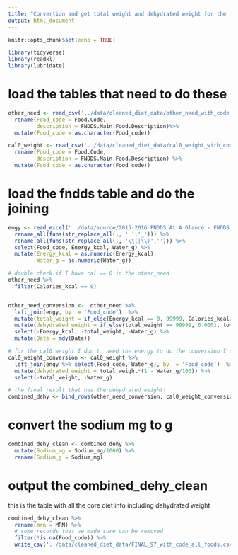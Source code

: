 ```yaml
---
title: "Convertion and get total weight and dehydrated weight for the foods"
output: html_document
---
```


```r
knitr::opts_chunk$set(echo = TRUE)
```

```r
library(tidyverse)
library(readxl)
library(lubridate)
```

# load the tables that need to do these

```r
other_need <- read_csv('../data/cleaned_diet_data/other_need_with_code.csv') %>% 
  rename(Food_code = Food.Code,
         description = FNDDS.Main.Food.Description)%>% 
  mutate(Food_code = as.character(Food_code))

cal0_weight <- read_csv('../data/cleaned_diet_data/cal0_weight_with_code.csv') %>% 
  rename(Food_code = Food.Code,
         description = FNDDS.Main.Food.Description) %>% 
  mutate(Food_code = as.character(Food_code))
```

# load the fndds table and do the joining

```r
engy <- read_excel('../data/source/2015-2016 FNDDS At A Glance - FNDDS Nutrient Values.xlsx', skip = 1, col_types  = 'text') %>% 
  rename_all(funs(str_replace_all(., ' ','_'))) %>% 
  rename_all(funs(str_replace_all(., '\\(|\\)',''))) %>% 
  select(Food_code, Energy_kcal, Water_g) %>% 
  mutate(Energy_kcal = as.numeric(Energy_kcal),
         Water_g = as.numeric(Water_g))
```

```r
# double check if I have cal == 0 in the other_need
other_need %>% 
  filter(Calories_kcal == 0)


other_need_conversion <-  other_need %>% 
  left_join(engy, by  = 'Food_code')  %>% 
  mutate(total_weight = if_else(Energy_kcal == 0, 99999, Calories_kcal/Energy_kcal*100)) %>% 
  mutate(dehydrated_weight = if_else(total_weight == 99999, 0.0001, total_weight*(1 - Water_g/100))) %>% 
  select(-Energy_kcal, -total_weight, -Water_g) %>% 
  mutate(Date = mdy(Date))
```

```r
# for the cal0 weight I don't  need the energy to do the conversion I can just minus the water portion
cal0_weight_conversion <- cal0_weight %>% 
  left_join(engy %>% select(Food_code, Water_g), by  = 'Food_code')  %>% 
  mutate(dehydrated_weight = total_weight*(1 - Water_g/100)) %>% 
  select(-total_weight, -Water_g)
```

```r
# the final result that has the dehydrated weight!
combined_dehy <- bind_rows(other_need_conversion, cal0_weight_conversion)   
```

# convert the sodium mg to g

```r
combined_dehy_clean <- combined_dehy %>% 
  mutate(Sodium_mg = Sodium_mg/1000) %>% 
  rename(Sodium_g = Sodium_mg) 
```

# output the combined_dehy_clean

this is the table with all the core diet info including dehydrated weight

```r
combined_dehy_clean %>%  
  rename(mrn = MRN) %>% 
  # some records that we made sure can be removed 
  filter(!is.na(Food_code)) %>% 
  write_csv('../data/cleaned_diet_data/FINAL_97_with_code_all_foods.csv')
```


